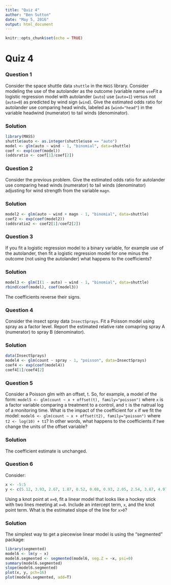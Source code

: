 ```yaml
---
title: "Quiz 4"
author: "Ben Sutton"
date: "May 5, 2016"
output: html_document
---
```


```r
knitr::opts_chunk$set(echo = TRUE)
```

# Quiz 4

### Question 1
Consider the space shuttle data `shuttle` in the `MASS` library. Consider modeling the use of the autolander as the outcome (variable name `use`Fit a logistic regression model with autolander (`auto`) use (`auto=1`) versus not (`auto=0`) as predicted by wind sign (`wind`). Give the estimated odds ratio for autolander use comparing head winds, labeled as (`wind="head"`) in the variable headwind (numerator) to tail winds (denominator).

### Solution
```r
library(MASS)
shuttle$auto <- as.integer(shuttle$use == "auto")
model <- glm(auto ~ wind - 1, "binomial", data=shuttle)
coef <- exp(coef(model))
(oddsratio <- coef[1]/coef[2])
```

### Question 2
Consider the previous problem. Give the estimated odds ratio for autolander use comparing head winds (numerator) to tail winds (denominator) adjusting for wind strength from the variable `magn`.

### Solution
```r
model2 <- glm(auto ~ wind + magn - 1, "binomial", data=shuttle)
coef2 <- exp(coef(model2))
(oddsratio2 <- coef2[1]/coef2[2])
```

### Question 3
If you fit a logistic regression model to a binary variable, for example use of the autolander, then fit a logistic regression model for one minus the outcome (not using the autolander) what happens to the coefficients?

### Solution
```r
model3 <- glm(I(1 - auto) ~ wind - 1, "binomial", data=shuttle)
rbind(coef(model), coef(model3))
```
The coefficients reverse their signs.

### Question 4
Consider the insect spray data `InsectSprays`. Fit a Poisson model using spray as a factor level. Report the estimated relative rate comapring spray A (numerator) to spray B (denominator).

### Solution
```r
data(InsectSprays)
model4 <- glm(count ~ spray - 1, "poisson", data=InsectSprays)
coef4 <- exp(coef(model4))
coef4[1]/coef4[2]
```

### Question 5
Consider a Poisson glm with an offset, t. So, for example, a model of the form:
`model5 <- glm(count ~ x + offset(t), family="poisson")`
where `x` is a factor variable comparing a treatment to a control, and `t` is the natrual log of a monitoring time.  What is the impact of the coefficient for `x` if we fit the model:
`model6 <- glm(count ~ x + offset(t2), family="poisson")`
where `t2 <- log(10) + t1`?
In other words, what happens to the coefficients if twe change the units of the offset variable?

### Solution
The coefficient estimate is unchanged.

### Question 6
Consider:
```r
x <- -5:5
y <- c(5.12, 3.93, 2.67, 1.87, 0.52, 0.08, 0.93, 2.05, 2.54, 3.87, 4.97)
```
Using a knot point at `x=0`, fit a linear model that looks like a hockey stick with two lines meeting at `x=0`.  Include an intercept term, `x`, and the knot point term.  What is the estimated slope of the line for `x>0`?

### Solution
The simplest way to get a piecewise linear model is using the "segmented" package:
```r
library(segmented)
model6 <- lm(y ~ x)
model6.segmented <- segmented(model6, seg.Z = ~x, psi=0)
summary(model6.segmented)
slope(model6.segmented)
plot(x, y, pch=16)
plot(model6.segmented, add=T)
```